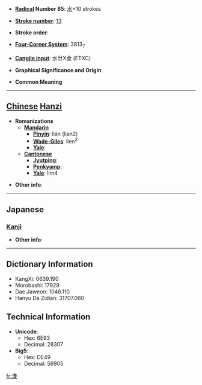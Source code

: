 * '''[[Wiktionary:Chinese radical index| Radical]] Number 85''': [[Wiktionary:Chinese radical index 水|水]]+10 strokes

* '''[[Wiktionary:Chinese total strokes index|Stroke number]]''': [[Wiktionary:Chinese total strokes index 13|13]]

* '''Stroke order''': 

* '''[[Wiktionary:Chinese four corner index|Four-Corner System]]''': 3813<sub>7</sub>

* '''[[Wiktionary:Chinese Cangjie index|Cangjie input]]''': 水廿X金 (ETXC)

* '''Graphical Significance and Origin''': 

* '''Common Meaning'''

----

== [[Chinese]] [[Hanzi]] ==

* '''Romanizations'''
** '''[[Mandarin]]'''
*** '''[[Pinyin]]''': lián (lian2)
*** '''[[Wade-Giles]]''': lien<sup>2</sup>
*** '''[[Yale]]''': 
** '''[[Cantonese]]'''
*** '''[[Jyutping]]''':
*** '''[[Penkyamp]]''': 
*** '''[[Yale]]''': lim4

* '''Other info''': 

----

==Japanese==
===[[Kanji]]===
{{kanji|on readings=[[れん]] (ren), [[でん]] (den), [[ねん]] (nen), [[かん]] (kan)|kun readings=[[ねばりつく]] (nebaritsuku)}}

* '''Other info''':  

----

== Dictionary Information ==

* KangXi: 0639.190
* Morobashi: 17929
* Dae Jaweon: 1046.110
* Hanyu Da Zidian: 31707.060

== Technical Information ==

* '''Unicode''':
** Hex: 6E93
** Decimal: 28307
* '''Big5''':
** Hex: DE49
** Decimal: 56905

[[fr:溓]]